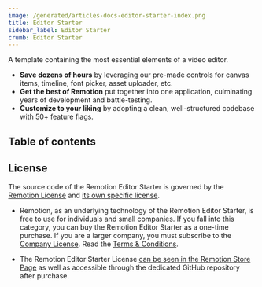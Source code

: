 ```yaml
---
image: /generated/articles-docs-editor-starter-index.png
title: Editor Starter
sidebar_label: Editor Starter
crumb: Editor Starter
---
```


A template containing the most essential elements of a video editor.

- **Save dozens of hours** by leveraging our pre-made controls for canvas items, timeline, font picker, asset uploader, etc.
- **Get the best of Remotion** put together into one application, culminating years of development and battle-testing.
- **Customize to your liking** by adopting a clean, well-structured codebase with 50+ feature flags.


## Table of contents

<TableOfContents />

## License

The source code of the Remotion Editor Starter is governed by the [Remotion License](https://github.com/remotion-dev/remotion/blob/main/LICENSE.md) and [its own specific license](https://github.com/remotion-dev/editor-starter/blob/main/LICENSE.md).

- Remotion, as an underlying technology of the Remotion Editor Starter, is free to use for individuals and small companies. If you fall into this category, you can buy the Remotion Editor Starter as a one-time purchase. If you are a larger company, you must subscribe to the [Company License](https://www.remotion.pro/license). Read the [Terms & Conditions](https://www.remotion.pro/terms).

- The Remotion Editor Starter License [can be seen in the Remotion Store Page](https://www.remotion.pro/editor-starter) as well as accessible through the dedicated GitHub repository after purchase.
